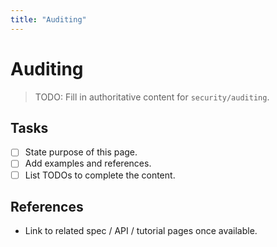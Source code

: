 ```yaml
---
title: "Auditing"
---
```


# Auditing

> TODO: Fill in authoritative content for `security/auditing`.

## Tasks
- [ ] State purpose of this page.
- [ ] Add examples and references.
- [ ] List TODOs to complete the content.

## References
- Link to related spec / API / tutorial pages once available.

